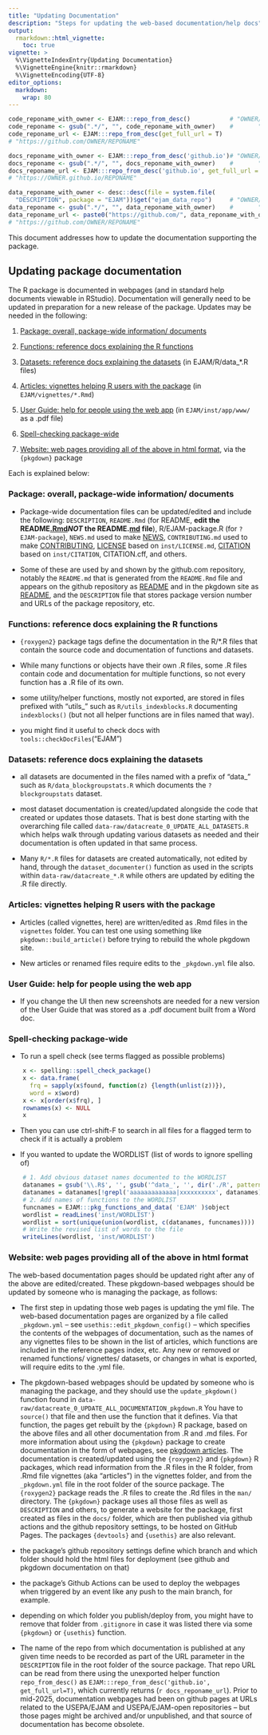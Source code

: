 ```yaml
---
title: "Updating Documentation"
description: "Steps for updating the web-based documentation/help docs"
output: 
  rmarkdown::html_vignette:
    toc: true
vignette: >
  %\VignetteIndexEntry{Updating Documentation}
  %\VignetteEngine{knitr::rmarkdown}
  %\VignetteEncoding{UTF-8}
editor_options:
  markdown:
    wrap: 80
---
```


```r

code_reponame_with_owner <- EJAM:::repo_from_desc()           # "OWNER/REPONAME"
code_reponame <- gsub(".*/", "", code_reponame_with_owner)    #       "REPONAME"
code_reponame_url <- EJAM:::repo_from_desc(get_full_url = T)   
# "https://github.com/OWNER/REPONAME"

docs_reponame_with_owner <- EJAM:::repo_from_desc('github.io')# "OWNER/REPONAME"
docs_reponame <- gsub(".*/", "", docs_reponame_with_owner)    #       "REPONAME"
docs_reponame_url <- EJAM:::repo_from_desc('github.io', get_full_url = T) 
# "https://OWNER.github.io/REPONAME"

data_reponame_with_owner <- desc::desc(file = system.file(
  "DESCRIPTION", package = "EJAM"))$get("ejam_data_repo")     # "OWNER/REPONAME"
data_reponame <- gsub(".*/", "", data_reponame_with_owner)    #       "REPONAME"
data_reponame_url <- paste0("https://github.com/", data_reponame_with_owner) 
# "https://github.com/OWNER/REPONAME"
```

This document addresses how to update the documentation supporting the package.

## Updating package documentation

The R package is documented in webpages (and in standard help documents viewable
in RStudio). Documentation will generally need to be updated in preparation for
a new release of the package. Updates may be needed in the following:

1.  [Package: overall, package-wide information/ documents]

2.  [Functions: reference docs explaining the R functions]

3.  [Datasets: reference docs explaining the datasets] (in EJAM/R/data\_\*.R
    files)

4.  [Articles: vignettes helping R users with the package] (in
    `EJAM/vignettes/*.Rmd`)

5.  [User Guide: help for people using the web app] (in `EJAM/inst/app/www/` as
    a .pdf file)

6.  [Spell-checking package-wide]

7.  [Website: web pages providing all of the above in html format], via the
    `{pkgdown}` package

Each is explained below:

### Package: overall, package-wide information/ documents

-   Package-wide documentation files can be updated/edited and include the
    following: `DESCRIPTION`, `README.Rmd` (for README, **edit the
    README[.Rmd]{.underline}*NOT* the README.[md]{.underline} file**),
    R/EJAM-package.R (for `?EJAM-package`),
    `NEWS.md` used to make [NEWS](../news/index.html), 
    `CONTRIBUTING.md` used to make [CONTRIBUTING](../CONTRIBUTING.html),
    [LICENSE](../LICENSE.html) based on `inst/LICENSE.md`,
    [CITATION](../authors.html#citation) based on `inst/CITATION`, 
    CITATION.cff, and others.

-   Some of these are used by and shown by the github.com repository, notably
    the `README.md` that is generated from the `README.Rmd` file and appears on
    the github repository as
    [README](%60r%20paste0(code_reponame_url,%20%22?tab=readme-ov-file#readme%22)%60)
    and in the pkgdown site as [README](../index.html), and the `DESCRIPTION`
    file that stores package version number and URLs of the package repository,
    etc.

### Functions: reference docs explaining the R functions

-   `{roxygen2}` package tags define the documentation in the R/\*.R files that
    contain the source code and documentation of functions and datasets.

-   While many functions or objects have their own .R files, some .R files
    contain code and documentation for multiple functions, so not every function
    has a .R file of its own.

-   some utility/helper functions, mostly not exported, are stored in files
    prefixed with "utils\_" such as `R/utils_indexblocks.R` documenting `indexblocks()`
    (but not all helper functions are in files named that way).

-   you might find it useful to check docs with `tools::checkDocFiles`("EJAM")

### Datasets: reference docs explaining the datasets

-   all datasets are documented in the files named with a prefix of "data\_"
    such as `R/data_blockgroupstats.R` which documents the `?blockgroupstats`
    dataset.

-   most dataset documentation is created/updated alongside the code that
    created or updates those datasets. That is best done starting with the
    overarching file called `data-raw/datacreate_0_UPDATE_ALL_DATASETS.R` which
    helps walk through updating various datasets as needed and their
    documentation is often updated in that same process.

-   Many `R/*.R` files for datasets are created automatically, not edited by
    hand, through the `dataset_documenter()` function as used in the scripts
    within `data-raw/datacreate_*.R` while others are updated by editing the .R
    file directly.

### Articles: vignettes helping R users with the package

-   Articles (called vignettes, here) are written/edited as .Rmd files in the `vignettes` folder. You can
    test one using something like `pkgdown::build_article()` before trying to
    rebuild the whole pkgdown site.

-   New articles or renamed files require edits to the `_pkgdown.yml` file also.

### User Guide: help for people using the web app

-   If you change the UI then new screenshots are needed for a new version of
    the User Guide that was stored as a .pdf document built from a Word doc.

### Spell-checking package-wide

-   To run a spell check (see terms flagged as possible problems)

```r
    x <- spelling::spell_check_package()
    x <- data.frame(
      frq = sapply(x$found, function(z) {length(unlist(z))}), 
      word = x$word)
    x <- x[order(x$frq), ]
    rownames(x) <- NULL
    x
```

-   Then you can use ctrl-shift-F to search in all files for a flagged term to
    check if it is actually a problem

-   If you wanted to update the WORDLIST (list of words to ignore spelling of)

```r
    # 1. Add obvious dataset names documented to the WORDLIST
    datanames = gsub('\\.R$', '', gsub('^data_', '', dir('./R', pattern = '^data_.*R')))
    datanames = datanames[!grepl('aaaaaaaaaaaaa|xxxxxxxxxx', datanames)]
    # 2. Add names of functions to the WORDLIST
    funcnames = EJAM:::pkg_functions_and_data( 'EJAM' )$object
    wordlist = readLines('inst/WORDLIST')
    wordlist = sort(unique(union(wordlist, c(datanames, funcnames))))
    # Write the revised list of words to the file
    writeLines(wordlist, 'inst/WORDLIST')
```

### Website: web pages providing all of the above in html format

The web-based documentation pages should be updated right after any of the above
are edited/created. These pkgdown-based webpages should be updated by someone
who is managing the package, as follows:

-   The first step in updating those web pages is updating the yml file. The
    web-based documentation pages are organized by a file called `_pkgdown.yml`
    -- see `usethis::edit_pkgdown_config()` -- which specifies the contents of
    the webpages of documentation, such as the names of any vignettes files to
    be shown in the list of articles, which functions are included in the
    reference pages index, etc. Any new or removed or renamed functions/
    vignettes/ datasets, or changes in what is exported, will require edits to
    the .yml file.

-   The pkgdown-based webpages should be updated by someone who is managing the
    package, and they should use the `update_pkgdown()` function found in
    `data-raw/datacreate_0_UPDATE_ALL_DOCUMENTATION_pkgdown.R` You have to
    `source()` that file and then use the function that it defines. Via that
    function, the pages get rebuilt by the `{pkgdown}` R package, based on the
    above files and all other documentation from .R and .md files. For more
    information about using the `{pkgdown}` package to create documentation in
    the form of webpages, see [pkgdown
    articles](https://pkgdown.r-lib.org/articles/pkgdown.html). The
    documentation is created/updated using the `{roxygen2}` and `{pkgdown}` R
    packages, which read information from the .R files in the R folder, from
    .Rmd file vignettes (aka "articles") in the vignettes folder, and from the
    `_pkgdown.yml` file in the root folder of the source package. The
    `{roxygen2}` package reads the .R files to create the .Rd files in the
    `man/` directory. The `{pkgdown}` package uses all those files as well as
    `DESCRIPTION` and others, to generate a website for the package, first
    created as files in the `docs/` folder, which are then published via github
    actions and the github repository settings, to be hosted on GitHub Pages.
    The packages `{devtools}` and `{usethis}` are also relevant.

-   the package's github repository settings define which branch and which
    folder should hold the html files for deployment (see github and pkgdown
    documentation on that)

-   the package's Github Actions can be used to deploy the webpages when
    triggered by an event like any push to the main branch, for example.

-   depending on which folder you publish/deploy from, you might have to remove
    that folder from `.gitignore` in case it was listed there via some
    `{pkgdown}` or `{usethis}` function.

-   The name of the repo from which documentation is published at any given time needs to be recorded as part of the URL parameter in the `DESCRIPTION` file in the root folder of the source package. That repo URL can be read from there using the unexported helper function `repo_from_desc()` as `EJAM:::repo_from_desc('github.io', get_full_url=T)`, which currently returns (`r docs_reponame_url`). Prior to mid-2025, documentation webpages had been on github pages at URLs related to the USEPA/EJAM and USEPA/EJAM-open repositories -- but those pages might be archived and/or unpublished, and that source of documentation has become obsolete.

